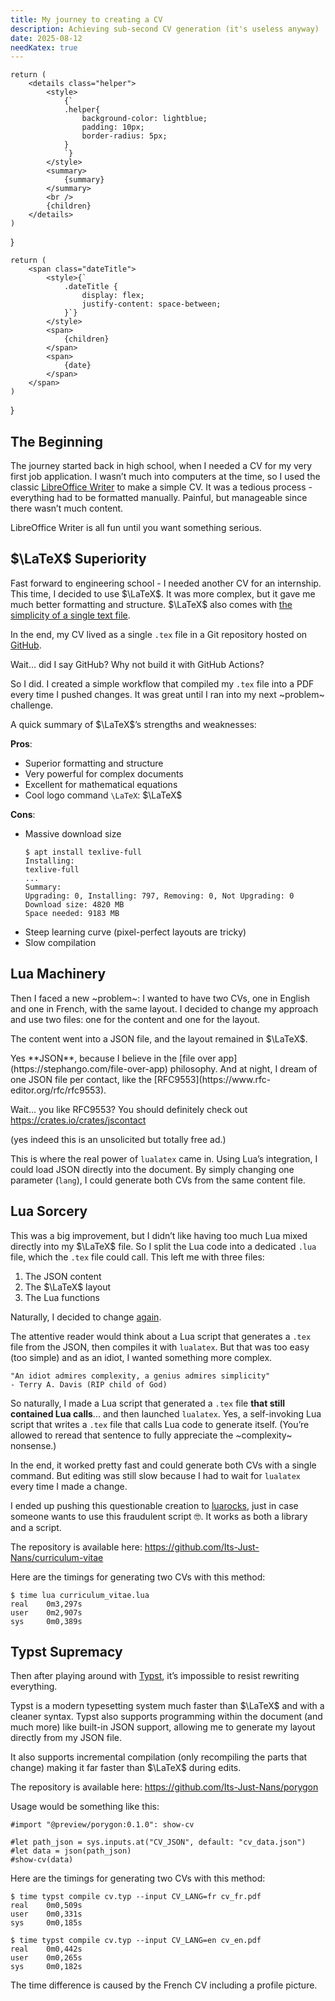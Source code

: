 ```yaml
---
title: My journey to creating a CV
description: Achieving sub-second CV generation (it's useless anyway)
date: 2025-08-12
needKatex: true
---
```


    return (
        <details class="helper">
            <style>
                {`
                .helper{
                    background-color: lightblue;
                    padding: 10px;
                    border-radius: 5px;
                }
                `}
            </style>
            <summary>
                {summary}
            </summary>
            <br />
            {children}
        </details>
    )
}

    return (
        <span class="dateTitle">
            <style>{`
                .dateTitle {
                    display: flex;
                    justify-content: space-between;
                }`}
            </style>
            <span>
                {children}
            </span>
            <span>
                {date}
            </span>
        </span>
    )
}

## The Beginning

The journey started back in high school, when I needed a CV for my very first job application. I wasn’t much into computers at the time, so I used the classic [LibreOffice Writer](https://www.libreoffice.org/) to make a simple CV. It was a tedious process - everything had to be formatted manually. Painful, but manageable since there wasn’t much content.

LibreOffice Writer is all fun until you want something serious.

## <DateTitle date="2022/01">$\LaTeX$ Superiority</DateTitle>

Fast forward to engineering school - I needed another CV for an internship. This time, I decided to use $\LaTeX$. It was more complex, but it gave me much better formatting and structure. $\LaTeX$ also comes with [the simplicity of a single text file](https://stephango.com/file-over-app).

In the end, my CV lived as a single `.tex` file in a Git repository hosted on [GitHub](https://github.com/).

Wait... did I say GitHub? Why not build it with GitHub Actions?

So I did. I created a simple workflow that compiled my `.tex` file into a PDF every time I pushed changes. It was great until I ran into my next ~problem~ challenge.

A quick summary of $\LaTeX$’s strengths and weaknesses:

**Pros**:
- Superior formatting and structure
- Very powerful for complex documents
- Excellent for mathematical equations
- Cool logo command `\LaTeX`: $\LaTeX$

**Cons**:
- Massive download size
    ```
    $ apt install texlive-full
    Installing:
    texlive-full
    ...
    Summary:
    Upgrading: 0, Installing: 797, Removing: 0, Not Upgrading: 0
    Download size: 4820 MB
    Space needed: 9183 MB
    ```
- Steep learning curve (pixel-perfect layouts are tricky)
- Slow compilation


## <DateTitle date="2024/02">Lua Machinery</DateTitle>

Then I faced a new ~problem~: I wanted to have two CVs, one in English and one in French, with the same layout. I decided to change my approach and use two files: one for the content and one for the layout.

The content went into a JSON file, and the layout remained in $\LaTeX$.

<Helper summary="Why JSON?">
Yes **JSON**, because I believe in the [file over app](https://stephango.com/file-over-app) philosophy. And at night, I dream of one JSON file per contact, like the [RFC9553](https://www.rfc-editor.org/rfc/rfc9553).

Wait... you like RFC9553? You should definitely check out https://crates.io/crates/jscontact

(yes indeed this is an unsolicited but totally free ad.)
</Helper>

This is where  the real power of `lualatex` came in. Using Lua’s integration, I could load JSON directly into the document. By simply changing one parameter (`lang`), I could generate both CVs from the same content file.

## <DateTitle date="2024/11">Lua Sorcery</DateTitle>

This was a big improvement, but I didn’t like having too much Lua mixed directly into my $\LaTeX$ file. So I split the Lua code into a dedicated `.lua` file, which the `.tex` file could call. This left me with three files:
1. The JSON content
2. The $\LaTeX$ layout
3. The Lua functions

Naturally, I decided to change [again](https://github.com/Its-Just-Nans/curriculum-vitae/commit/93fa0836159265aa59c687693cbb29d182babe1d).

The attentive reader would think about a Lua script that generates a `.tex` file from the JSON, then compiles it with `lualatex`. But that was too easy (too simple) and as an idiot, I wanted something more complex.


```
"An idiot admires complexity, a genius admires simplicity"
- Terry A. Davis (RIP child of God)
```

So naturally, I made a Lua script that generated a `.tex` file **that still contained Lua calls**... and then launched `lualatex`. Yes, a self-invoking Lua script that writes a `.tex` file that calls Lua code to generate itself. (You’re allowed to reread that sentence to fully appreciate the ~complexity~ nonsense.)


In the end, it worked pretty fast and could generate both CVs with a single command. But editing was still slow because I had to wait for `lualatex` every time I made a change.

I ended up pushing this questionable creation to [luarocks](https://luarocks.org/modules/its-just-nans/curriculum_vitae), just in case someone wants to use this fraudulent script :nerd_face:. It works as both a library and a script.

The repository is available here: https://github.com/Its-Just-Nans/curriculum-vitae

Here are the timings for generating two CVs with this method:

```
$ time lua curriculum_vitae.lua
real    0m3,297s
user    0m2,907s
sys     0m0,389s
```

## <DateTitle date="2025/06">Typst Supremacy</DateTitle>

Then after playing around with [Typst](https://typst.app/), it’s impossible to resist rewriting everything.

Typst is a modern typesetting system much faster than $\LaTeX$ and with a cleaner syntax. Typst also supports programming within the document (and much more) like built-in JSON support, allowing me to generate my layout directly from my JSON file.

It also supports incremental compilation (only recompiling the parts that change) making it far faster than $\LaTeX$ during edits.

The repository is available here: https://github.com/Its-Just-Nans/porygon

Usage would be something like this:

```typ
#import "@preview/porygon:0.1.0": show-cv

#let path_json = sys.inputs.at("CV_JSON", default: "cv_data.json")
#let data = json(path_json)
#show-cv(data)
```

Here are the timings for generating two CVs with this method:
```
$ time typst compile cv.typ --input CV_LANG=fr cv_fr.pdf
real    0m0,509s
user    0m0,331s
sys     0m0,185s

$ time typst compile cv.typ --input CV_LANG=en cv_en.pdf
real    0m0,442s
user    0m0,265s
sys     0m0,182s
```

The time difference is caused by the French CV including a profile picture.
